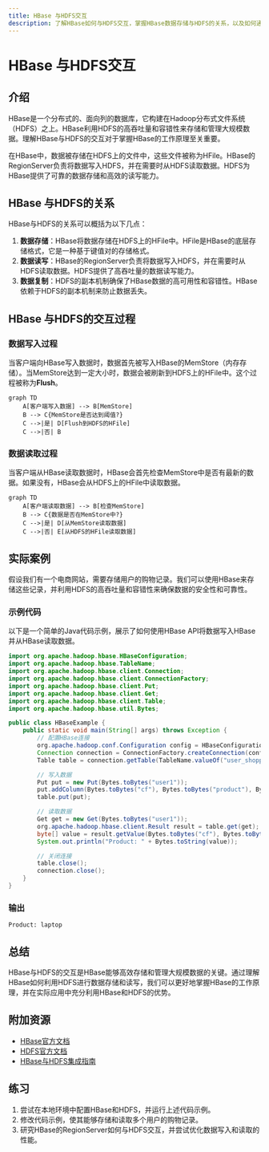 ```yaml
---
title: HBase 与HDFS交互
description: 了解HBase如何与HDFS交互，掌握HBase数据存储与HDFS的关系，以及如何通过HDFS管理HBase数据。
---
```


# HBase 与HDFS交互

## 介绍

HBase是一个分布式的、面向列的数据库，它构建在Hadoop分布式文件系统（HDFS）之上。HBase利用HDFS的高吞吐量和容错性来存储和管理大规模数据。理解HBase与HDFS的交互对于掌握HBase的工作原理至关重要。

在HBase中，数据被存储在HDFS上的文件中，这些文件被称为HFile。HBase的RegionServer负责将数据写入HDFS，并在需要时从HDFS读取数据。HDFS为HBase提供了可靠的数据存储和高效的读写能力。

## HBase 与HDFS的关系

HBase与HDFS的关系可以概括为以下几点：

1. **数据存储**：HBase将数据存储在HDFS上的HFile中。HFile是HBase的底层存储格式，它是一种基于键值对的存储格式。
2. **数据读写**：HBase的RegionServer负责将数据写入HDFS，并在需要时从HDFS读取数据。HDFS提供了高吞吐量的数据读写能力。
3. **数据复制**：HDFS的副本机制确保了HBase数据的高可用性和容错性。HBase依赖于HDFS的副本机制来防止数据丢失。

## HBase 与HDFS的交互过程

### 数据写入过程

当客户端向HBase写入数据时，数据首先被写入HBase的MemStore（内存存储）。当MemStore达到一定大小时，数据会被刷新到HDFS上的HFile中。这个过程被称为**Flush**。

```mermaid
graph TD
    A[客户端写入数据] --> B[MemStore]
    B --> C{MemStore是否达到阈值?}
    C -->|是| D[Flush到HDFS的HFile]
    C -->|否| B
```

### 数据读取过程

当客户端从HBase读取数据时，HBase会首先检查MemStore中是否有最新的数据。如果没有，HBase会从HDFS上的HFile中读取数据。

```mermaid
graph TD
    A[客户端读取数据] --> B[检查MemStore]
    B --> C{数据是否在MemStore中?}
    C -->|是| D[从MemStore读取数据]
    C -->|否| E[从HDFS的HFile读取数据]
```

## 实际案例

假设我们有一个电商网站，需要存储用户的购物记录。我们可以使用HBase来存储这些记录，并利用HDFS的高吞吐量和容错性来确保数据的安全性和可靠性。

### 示例代码

以下是一个简单的Java代码示例，展示了如何使用HBase API将数据写入HBase并从HBase读取数据。

```java
import org.apache.hadoop.hbase.HBaseConfiguration;
import org.apache.hadoop.hbase.TableName;
import org.apache.hadoop.hbase.client.Connection;
import org.apache.hadoop.hbase.client.ConnectionFactory;
import org.apache.hadoop.hbase.client.Put;
import org.apache.hadoop.hbase.client.Get;
import org.apache.hadoop.hbase.client.Table;
import org.apache.hadoop.hbase.util.Bytes;

public class HBaseExample {
    public static void main(String[] args) throws Exception {
        // 配置HBase连接
        org.apache.hadoop.conf.Configuration config = HBaseConfiguration.create();
        Connection connection = ConnectionFactory.createConnection(config);
        Table table = connection.getTable(TableName.valueOf("user_shopping_records"));

        // 写入数据
        Put put = new Put(Bytes.toBytes("user1"));
        put.addColumn(Bytes.toBytes("cf"), Bytes.toBytes("product"), Bytes.toBytes("laptop"));
        table.put(put);

        // 读取数据
        Get get = new Get(Bytes.toBytes("user1"));
        org.apache.hadoop.hbase.client.Result result = table.get(get);
        byte[] value = result.getValue(Bytes.toBytes("cf"), Bytes.toBytes("product"));
        System.out.println("Product: " + Bytes.toString(value));

        // 关闭连接
        table.close();
        connection.close();
    }
}
```

### 输出

```
Product: laptop
```

## 总结

HBase与HDFS的交互是HBase能够高效存储和管理大规模数据的关键。通过理解HBase如何利用HDFS进行数据存储和读写，我们可以更好地掌握HBase的工作原理，并在实际应用中充分利用HBase和HDFS的优势。

## 附加资源

- [HBase官方文档](https://hbase.apache.org/)
- [HDFS官方文档](https://hadoop.apache.org/docs/stable/hadoop-project-dist/hadoop-hdfs/HdfsUserGuide.html)
- [HBase与HDFS集成指南](https://hbase.apache.org/book.html#hbase.hdfs)

## 练习

1. 尝试在本地环境中配置HBase和HDFS，并运行上述代码示例。
2. 修改代码示例，使其能够存储和读取多个用户的购物记录。
3. 研究HBase的RegionServer如何与HDFS交互，并尝试优化数据写入和读取的性能。
